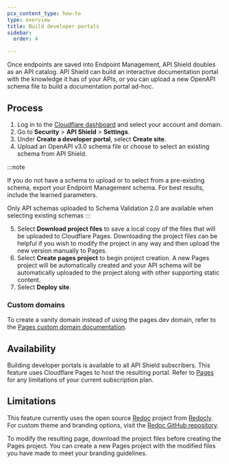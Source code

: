 ```yaml
---
pcx_content_type: how-to
type: overview
title: Build developer portals
sidebar:
  order: 4

---
```



Once <GlossaryTooltip term="API endpoint">endpoints</GlossaryTooltip> are saved into Endpoint Management, API Shield doubles as an API catalog. API Shield can build an interactive documentation portal with the knowledge it has of your APIs, or you can upload a new OpenAPI schema file to build a documentation portal ad-hoc.

## Process

1. Log in to the [Cloudflare dashboard](https://dash.cloudflare.com/) and select your account and domain.
2. Go to **Security** > **API Shield** > **Settings**.
3. Under **Create a developer portal**, select **Create site**.
4. Upload an OpenAPI v3.0 schema file or choose to select an existing schema from API Shield.

  :::note

  If you do not have a schema to upload or to select from a pre-existing schema, export your Endpoint Management schema. For best results, include the learned parameters.

  Only <GlossaryTooltip term="API schema">API schemas</GlossaryTooltip> uploaded to Schema Validation 2.0 are available when selecting existing schemas
  :::

5. Select **Download project files** to save a local copy of the files that will be uploaded to Cloudflare Pages. Downloading the project files can be helpful if you wish to modify the project in any way and then upload the new version manually to Pages.
6. Select **Create pages project** to begin project creation. A new Pages project will be automatically created and your API schema will be automatically uploaded to the project along with other supporting static content.
7. Select **Deploy site**.

### Custom domains

To create a vanity domain instead of using the pages.dev domain, refer to the [Pages custom domain documentation](/pages/configuration/custom-domains/).

## Availability

Building developer portals is available to all API Shield subscribers. This feature uses Cloudflare Pages to host the resulting portal. Refer to [Pages](/pages/) for any limitations of your current subscription plan.

## Limitations

This feature currently uses the open source [Redoc](https://github.com/Redocly/redoc) project from [Redocly](https://redocly.com/). For custom theme and branding options, visit the [Redoc GitHub repository](https://github.com/Redocly/redoc).

To modify the resulting page, download the project files before creating the Pages project. You can create a new Pages project with the modified files you have made to meet your branding guidelines.
